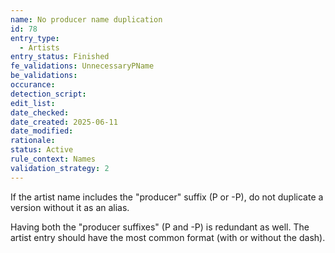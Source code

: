 ```yaml
---
name: No producer name duplication
id: 78
entry_type:
  - Artists
entry_status: Finished
fe_validations: UnnecessaryPName
be_validations:
occurance:
detection_script:
edit_list:
date_checked:
date_created: 2025-06-11
date_modified:
rationale:
status: Active
rule_context: Names
validation_strategy: 2
---
```

If the artist name includes the "producer" suffix (P or -P), do not duplicate a version without it as an alias.

Having both the "producer suffixes" (P and -P) is redundant as well. The artist entry should have the most common format (with or without the dash).